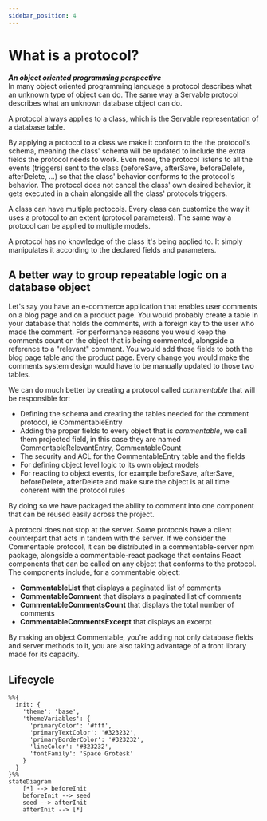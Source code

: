 ```yaml
---
sidebar_position: 4
---
```


# What is a protocol?

***An object oriented programming perspective*** <br />
In many object oriented programming language a protocol describes what an unknown type of object can do. The same way a Servable protocol describes what an unknown database object can do. 

A protocol always applies to a class, which is the Servable representation of a database table.

By applying a protocol to a class we make it conform to the the protocol's schema, meaning the class' schema will be updated to include the extra fields the protocol needs to work. Even more, the protocol listens to all the events (triggers) sent to the class (beforeSave, afterSave, beforeDelete, afterDelete, ...) so that the class' behavior conforms to the protocol's behavior. The protocol does not cancel the class' own desired behavior, it gets executed in a chain alongside all the class' protocols triggers.

A class can have multiple protocols.
Every class can customize the way it uses a protocol to an extent (protocol parameters).
The same way a protocol can be applied to multiple models.

A protocol has no knowledge of the class it's being applied to. It simply manipulates it according to the declared fields and parameters.


## A better way to group repeatable logic on a database object
Let's say you have an e-commerce application that enables user comments on a blog page and on a product page. You would probably create a table in your database that holds the comments, with a foreign key to the user who made the comment. For performance reasons you would keep the comments count on the object that is being commented, alongside a reference to a "relevant" comment. You would add those fields to both the blog page table and the product page. Every change you would make the comments system design would have to be manually updated to those two tables.

We can do much better by creating a protocol called *commentable* that will be responsible for:

- Defining the schema and creating the tables needed for the comment protocol, ie CommentableEntry
- Adding the proper fields to every object that is *commentable*, we call them projected field, in this case they are named CommentableRelevantEntry, CommentableCount
- The security and ACL for the CommentableEntry table and the fields 
- For defining object level logic to its own object models
- For reacting to object events, for example beforeSave, afterSave, beforeDelete, afterDelete and make sure the object is at all time coherent with the protocol rules

By doing so we have packaged the ability to comment into one component that can be reused easily across the project.

A protocol does not stop at the server. Some protocols have a client counterpart that acts in tandem with the server. If we consider the Commentable protocol, it can be distributed in a commentable-server npm package, alongside a commentable-react package that contains React components that can be called on any object that conforms to the protocol. The components include, for a commentable object:
- **CommentableList** that displays a paginated list of comments 
- **CommentableComment** that displays a paginated list of comments
- **CommentableCommentsCount** that displays the total number of comments 
- **CommentableCommentsExcerpt** that displays an excerpt

By making an object Commentable, you're adding not only database fields and server methods to it, you are also taking advantage of a front library made for its capacity.


<div className=''>
<ProtocolWidget id={'@servable-community/framable'} />
</div>
<div className='mt-10'>
    <ProtocolWidget id={'@servable-community/framable'} size={'m'} />
</div>

## Lifecycle
```mermaid
%%{
  init: {
    'theme': 'base',
    'themeVariables': {
      'primaryColor': '#fff',
      'primaryTextColor': '#323232',
      'primaryBorderColor': '#323232',
      'lineColor': '#323232',
      'fontFamily': 'Space Grotesk'       
    }
  }
}%%
stateDiagram
    [*] --> beforeInit
    beforeInit --> seed
    seed --> afterInit
    afterInit --> [*]
```
